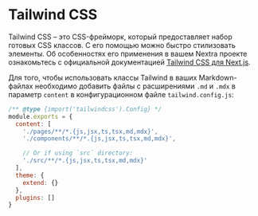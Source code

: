 # Tailwind CSS

Tailwind CSS – это CSS-фрейморк, который предоставляет набор готовых CSS классов. С его помощью можно быстро стилизовать элементы. Об особенностях его применения в вашем Nextra проекте ознакомьтесь с официальной документацией [Tailwind CSS для Next.js](https://tailwindcss.com/docs/guides/nextjs).

Для того, чтобы использовать классы Tailwind в ваших Markdown-файлах необходимо добавить файлы с расширениями `.md`
и `.mdx` в параметр `content` в конфигурационном файле `tailwind.config.js`:

```js filename="tailwind.config.js" /md,mdx/
/** @type {import('tailwindcss').Config} */
module.exports = {
  content: [
    './pages/**/*.{js,jsx,ts,tsx,md,mdx}',
    './components/**/*.{js,jsx,ts,tsx,md,mdx}',

    // Or if using `src` directory:
    './src/**/*.{js,jsx,ts,tsx,md,mdx}'
  ],
  theme: {
    extend: {}
  },
  plugins: []
}
```